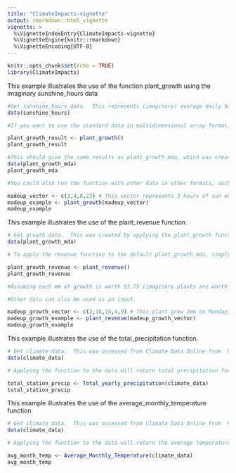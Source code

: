 ```yaml
---
title: "ClimateImpacts-vignette"
output: rmarkdown::html_vignette
vignette: >
  %\VignetteIndexEntry{ClimateImpacts-vignette}
  %\VignetteEngine{knitr::rmarkdown}
  %\VignetteEncoding{UTF-8}
---
```


```r
knitr::opts_chunk$set(echo = TRUE)
library(ClimateImpacts)
```

This example illustrates the use of the function plant_growth using the imaginary sunshine_hours data

```r

#Get sunshine_hours data.  This represents (imaginary) average daily hours of sunshine for a given month between 2001 and 2006, for three different locations.  It is a multidimension array (12 months as columns, 6 years as rows, and 3 locations in the 3rd dimension)
data(sunshine_hours)

#If you want to use the standard data in multidimensional array format, you can simply run the function.  This gives the (imaginary) growth in mm of a plant in that month.

plant_growth_result <- plant_growth()
plant_growth_result

#This should give the same results as plant_growth_mda, which was created by applying the plant_growth function to the sunshine_hours multidimensional array.
data(plant_growth_mda)
plant_growth_mda

#You could also run the function with other data in other formats, such as a single vector.  For instance:

madeup_vector <- c(3,4,8,23) # This vector represents 3 hours of sun on Monday, 4 hours of sun on Tuesday, 8 on Wednesday, and 23 on Thursday.
madeup_example <- plant_growth(madeup_vector)
madeup_example

```

This example illustrates the use of the plant_revenue function.

```r

# Get growth data.  This was created by applying the plant_growth function to the sunshine_hours multidimensional array, and is also a multidimensional array.
data(plant_growth_mda)

# To apply the revenue function to the default plant_growth_mda, simply run the function:

plant_growth_revenue <- plant_revenue()
plant_growth_revenue

#Assuming each mm of growth is worth $3.75 (imaginary plants are worth a lot of money), this function will provide the total revenue per timestep per location of the input data - in this example, it shows the revenue for each month between 2001 and 2006 of the three locations.

#Other data can also be used as an input.

madeup_growth_vector <- c(2,18,15,4,9) # This plant grew 2mm on Monday, 18 on Tuesday, and so on.
madeup_growth_example <- plant_revenue(madeup_growth_vector)
madeup_growth_example

```

This example illustrates the use of the total_precipitation function.

```r

# Get climate data.  This was accessed from Climate Data Online from  https://www.ncdc.noaa.gov, and represents climate data from Santa Barbara in 2018.  It is a dataframe format with several different stations and types of weather data (listed in different columns): in this example, we will only be using the Station data and precipitation information.
data(climate_data)

# Applying the function to the data will return total precipitation for Station "USC00047902" in 2018

total_station_precip <- Total_yearly_precipitation(climate_data)
total_station_precip

```

This example illustrates the use of the average_monthly_temperature function

```r

# Get climate data.  This was accessed from Climate Data Online from  https://www.ncdc.noaa.gov, and represents climate data from Santa Barbara in 2018.  It is a dataframe format with several different stations and types of weather data (listed in different columns): in this example, we will only be using the Station data and temperature information.
data(climate_data)

# Applying the function to the data will return the average temperature for each month of Station "USC00047902" in 2018, in degrees F.  Month 1 represents January and so on.

avg_month_temp <- Average_Monthly_Temperature(climate_data)
avg_month_temp

```

